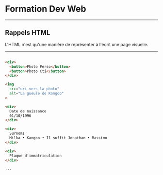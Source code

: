 


# Formation Dev Web

---

<LinkCS />


## Rappels HTML

L'HTML n'est qu'une manière de représenter à l'écrit une page visuelle.

---

<LinkCS step={false} />


```HTML

<div>
  <button>Photo Perso</button>
  <button>Photo Cti</button>
</div>

<img
  src="uri vers la photo"
  alt="La gueule de Kangoo"
>

<div>
  Date de naissance
  01/10/1996
</div>

<div>
  Surnoms
  Milka • Kangoo • Il suffit Jonathan • Massimo
</div>

<div>
  Plaque d'immatriculation
</div>

...

```
